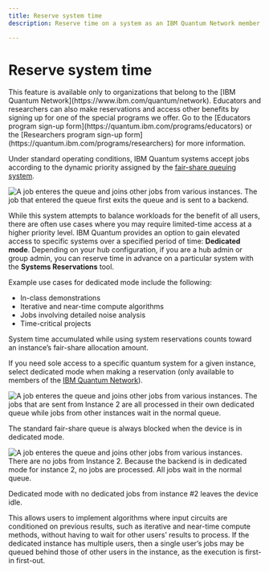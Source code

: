 ```yaml
---
title: Reserve system time
description: Reserve time on a system as an IBM Quantum Network member

---
```


# Reserve system time

<Admonition type="tip" title="Important">
  This feature is available only to organizations that belong to the [IBM Quantum Network](https://www.ibm.com/quantum/network). Educators and researchers can also make reservations and access other benefits by signing up for one of the special programs we offer. Go to the [Educators program sign-up form](https://quantum.ibm.com/programs/educators) or the [Researchers program sign-up form](https://quantum.ibm.com/programs/researchers) for more information.
</Admonition>

Under standard operating conditions, IBM Quantum systems accept jobs according to the dynamic priority assigned by the [fair-share queuing system](fair-share-queue).

![A job enteres the queue and joins other jobs from various instances.  The job that entered the queue first exits the queue and is sent to a backend.](/images/run/normal_queue_with_providers1.jpg "Normal device queuing operation")

While this system attempts to balance workloads for the benefit of all users, there are often use cases where you may require limited-time access at a higher priority level. IBM Quantum provides an option to gain elevated access to specific systems over a specified period of time: **Dedicated mode**. Depending on your hub configuration, if you are a hub admin or group admin, you can reserve time in advance on a particular system with the **Systems Reservations** tool.

Example use cases for dedicated mode include the following:

- In-class demonstrations
- Iterative and near-time compute algorithms
- Jobs involving detailed noise analysis
- Time-critical projects

<Admonition type="info" title="System reservations and fair-share allocation">
  System time accumulated while using system reservations counts toward an instance’s fair-share allocation amount.
</Admonition>

If you need sole access to a specific quantum system for a given instance, select dedicated mode when making a reservation (only available to members of the [IBM Quantum Network](https://www.ibm.com/quantum/network)).

![A job enteres the queue and joins other jobs from various instances.  The jobs that are sent from Instance 2 are all processed in their own dedicated queue while jobs from other instances wait in the normal queue.](/images/migration/dedicated_queue1.jpg "Instance #2 in dedicated mode")

The standard fair-share queue is always blocked when the device is in dedicated mode.

![A job enteres the queue and joins other jobs from various instances.  There are no jobs from Instance 2.  Because the backend is in dedicated mode for instance 2, no jobs are processed. All jobs wait in the normal queue.](/images/migration/dedicated_queue_no_jobs1.jpg "Dedicated mode with no dedicated jobs")

Dedicated mode with no dedicated jobs from instance #2 leaves the device idle.

This allows users to implement algorithms where input circuits are conditioned on previous results, such as iterative and near-time compute methods, without having to wait for other users’ results to process. If the dedicated instance has multiple users, then a single user’s jobs may be queued behind those of other users in the instance, as the execution is first-in first-out.
